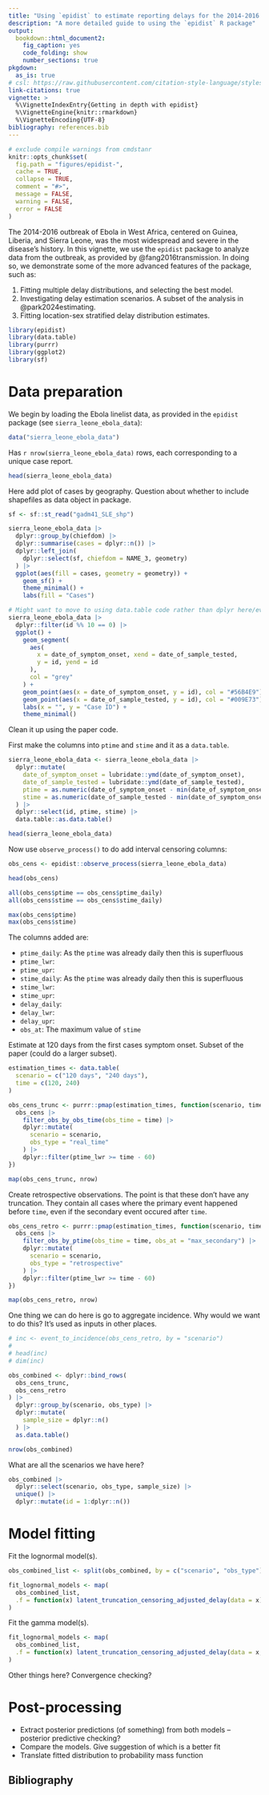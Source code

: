 ```yaml
---
title: "Using `epidist` to estimate reporting delays for the 2014-2016 Ebola outbreak in Sierra Leone"
description: "A more detailed guide to using the `epidist` R package"
output: 
  bookdown::html_document2:
    fig_caption: yes
    code_folding: show
    number_sections: true
pkgdown:
  as_is: true
# csl: https://raw.githubusercontent.com/citation-style-language/styles/master/apa-numeric-superscript-brackets.csl
link-citations: true
vignette: >
  %\VignetteIndexEntry{Getting in depth with epidist}
  %\VignetteEngine{knitr::rmarkdown}
  %\VignetteEncoding{UTF-8}
bibliography: references.bib
---
```


```r
# exclude compile warnings from cmdstanr
knitr::opts_chunk$set(
  fig.path = "figures/epidist-",
  cache = TRUE,
  collapse = TRUE,
  comment = "#>",
  message = FALSE,
  warning = FALSE,
  error = FALSE
)
```

The 2014-2016 outbreak of Ebola in West Africa, centered on Guinea, Liberia, and Sierra Leone, was the most widespread and severe in the disease's history.
In this vignette, we use the `epidist` package to analyze data from the outbreak, as provided by @fang2016transmission.
In doing so, we demonstrate some of the more advanced features of the package, such as:

1. Fitting multiple delay distributions, and selecting the best model.
2. Investigating delay estimation scenarios. A subset of the analysis in @park2024estimating.
3. Fitting location-sex stratified delay distribution estimates.


```r
library(epidist)
library(data.table)
library(purrr)
library(ggplot2)
library(sf)
```

# Data preparation

We begin by loading the Ebola linelist data, as provided in the `epidist` package (see `sierra_leone_ebola_data`):

```r
data("sierra_leone_ebola_data")
```

Has `r nrow(sierra_leone_ebola_data)` rows, each corresponding to a unique case report.

```r
head(sierra_leone_ebola_data)
```

Here add plot of cases by geography.
Question about whether to include shapefiles as data object in package.

```r
sf <- sf::st_read("gadm41_SLE_shp")

sierra_leone_ebola_data |>
  dplyr::group_by(chiefdom) |>
  dplyr::summarise(cases = dplyr::n()) |>
  dplyr::left_join(
    dplyr::select(sf, chiefdom = NAME_3, geometry)
  ) |>
  ggplot(aes(fill = cases, geometry = geometry)) +
    geom_sf() +
    theme_minimal() +
    labs(fill = "Cases")
```

```r
# Might want to move to using data.table code rather than dplyr here/everywhere
sierra_leone_ebola_data |>
  dplyr::filter(id %% 10 == 0) |>
  ggplot() +
    geom_segment(
      aes(
        x = date_of_symptom_onset, xend = date_of_sample_tested,
        y = id, yend = id
      ),
      col = "grey"
    ) +
    geom_point(aes(x = date_of_symptom_onset, y = id), col = "#56B4E9") +
    geom_point(aes(x = date_of_sample_tested, y = id), col = "#009E73") +
    labs(x = "", y = "Case ID") +
    theme_minimal()
```

Clean it up using the paper code.
<!-- https://github.com/parksw3/epidist-paper/blob/d34a461c4d7526438d509eec99025abda30687c7/_targets.Rmd#L422 -->

First make the columns into `ptime` and `stime` and it as a `data.table`.

```r
sierra_leone_ebola_data <- sierra_leone_ebola_data |>
  dplyr::mutate(
    date_of_symptom_onset = lubridate::ymd(date_of_symptom_onset),
    date_of_sample_tested = lubridate::ymd(date_of_sample_tested),
    ptime = as.numeric(date_of_symptom_onset - min(date_of_symptom_onset)),
    stime = as.numeric(date_of_sample_tested - min(date_of_symptom_onset))
  ) |>
  dplyr::select(id, ptime, stime) |>
  data.table::as.data.table()

head(sierra_leone_ebola_data)
```

Now use `observe_process()` to do add interval censoring columns:

```r
obs_cens <- epidist::observe_process(sierra_leone_ebola_data)

head(obs_cens)

all(obs_cens$ptime == obs_cens$ptime_daily)
all(obs_cens$stime == obs_cens$stime_daily)

max(obs_cens$ptime)
max(obs_cens$stime)
```

The columns added are:

* `ptime_daily`: As the `ptime` was already daily then this is superfluous
* `ptime_lwr`:
* `ptime_upr`:
* `stime_daily`: As the `ptime` was already daily then this is superfluous
* `stime_lwr`:
* `stime_upr`:
* `delay_daily`:
* `delay_lwr`:
* `delay_upr`:
* `obs_at`: The maximum value of `stime`

Estimate at 120 days from the first cases symptom onset.
Subset of the paper (could do a larger subset).

```r
estimation_times <- data.table(
  scenario = c("120 days", "240 days"),
  time = c(120, 240)
)

obs_cens_trunc <- purrr::pmap(estimation_times, function(scenario, time) {
  obs_cens |>
    filter_obs_by_obs_time(obs_time = time) |>
    dplyr::mutate(
      scenario = scenario,
      obs_type = "real_time"
    ) |>
    dplyr::filter(ptime_lwr >= time - 60)
})

map(obs_cens_trunc, nrow)
```

Create retrospective observations.
The point is that these don't have any truncation.
They contain all cases where the primary event happened before `time`, even if the secondary event occured after `time`.

```r
obs_cens_retro <- purrr::pmap(estimation_times, function(scenario, time) {
  obs_cens |>
    filter_obs_by_ptime(obs_time = time, obs_at = "max_secondary") |>
    dplyr::mutate(
      scenario = scenario,
      obs_type = "retrospective"
    ) |>
    dplyr::filter(ptime_lwr >= time - 60)
})

map(obs_cens_retro, nrow)
```

One thing we can do here is go to aggregate incidence.
Why would we want to do this?
It's used as inputs in other places.

```r
# inc <- event_to_incidence(obs_cens_retro, by = "scenario")
# 
# head(inc)
# dim(inc)
```

```r
obs_combined <- dplyr::bind_rows(
  obs_cens_trunc,
  obs_cens_retro
) |>
  dplyr::group_by(scenario, obs_type) |>
  dplyr::mutate(
    sample_size = dplyr::n()
  ) |>
  as.data.table()

nrow(obs_combined)
```

What are all the scenarios we have here?

```r
obs_combined |>
  dplyr::select(scenario, obs_type, sample_size) |>
  unique() |>
  dplyr::mutate(id = 1:dplyr::n())
```

# Model fitting

Fit the lognormal model(s).

```r
obs_combined_list <- split(obs_combined, by = c("scenario", "obs_type"))

fit_lognormal_models <- map(
  obs_combined_list,
  .f = function(x) latent_truncation_censoring_adjusted_delay(data = x)
)
```

Fit the gamma model(s).

```r
fit_lognormal_models <- map(
  obs_combined_list,
  .f = function(x) latent_truncation_censoring_adjusted_delay(data = x, delay_prior = "gamma")
)
```

Other things here?
Convergence checking?

# Post-processing

* Extract posterior predictions (of something) from both models -- posterior predictive checking?
* Compare the models. Give suggestion of which is a better fit
* Translate fitted distribution to probability mass function

## Bibliography {-}